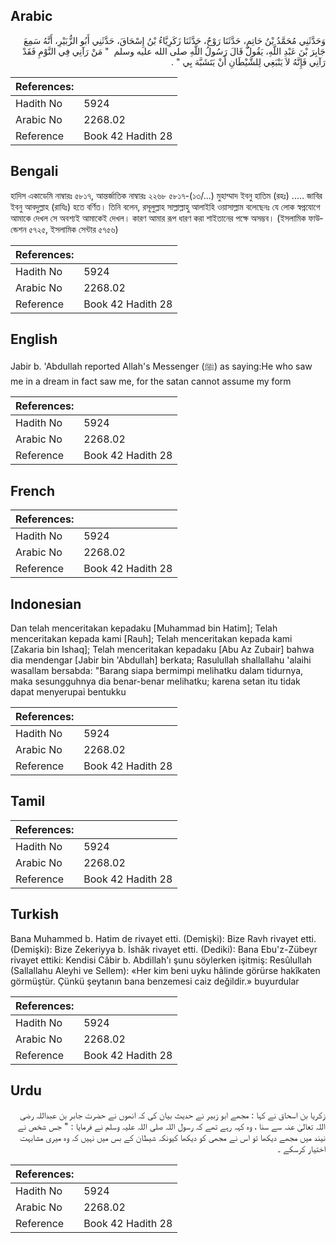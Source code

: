 ## Arabic


<div dir="rtl" lang="ar" style={{fontSize:'larger',backgroundColor:'#f8f9fa',padding:20}}>
وَحَدَّثَنِي مُحَمَّدُ بْنُ حَاتِمٍ، حَدَّثَنَا رَوْحٌ، حَدَّثَنَا زَكَرِيَّاءُ بْنُ إِسْحَاقَ، حَدَّثَنِي أَبُو الزُّبَيْرِ، أَنَّهُ سَمِعَ جَابِرَ بْنَ عَبْدِ اللَّهِ، يَقُولُ قَالَ رَسُولُ اللَّهِ صلى الله عليه وسلم ‏ "‏ مَنْ رَآنِي فِي النَّوْمِ فَقَدْ رَآنِي فَإِنَّهُ لاَ يَنْبَغِي لِلشَّيْطَانِ أَنْ يَتَشَبَّهَ بِي ‏"‏ ‏.‏
</div>
<div style={{backgroundColor:'#f8f9fa',padding:20, marginBottom: 10}}><table> <thead> <tr> <th>References:</th> <th></th> </tr> </thead> <tbody><tr><td>Hadith No</td><td>5924</td></tr><tr><td>Arabic No</td><td>2268.02</td></tr><tr><td>Reference</td><td>Book 42 Hadith 28</td></tr></tbody></table></div>

## Bengali


<div dir="ltr" lang="bn" style={{fontSize:'larger',backgroundColor:'#f8f9fa',padding:20}}>
হাদিস একাডেমি নাম্বারঃ ৫৮১৭, আন্তর্জাতিক নাম্বারঃ ২২৬৮ ৫৮১৭-(১৩/...) মুহাম্মাদ ইবনু হাতিম (রহঃ) ..... জাবির ইবনু আবদুল্লাহ (রাযিঃ) হতে বর্ণিত। তিনি বলেন, রসূলুল্লাহ সাল্লাল্লাহু আলাইহি ওয়াসাল্লাম বলেছেনঃ যে লোক স্বপ্নযোগে আমাকে দেখল সে অবশ্যই আমাকেই দেখল। কারণ আমার রূপ ধারণ করা শাইতানের পক্ষে অসম্ভব। (ইসলামিক ফাউন্ডেশন ৫৭২৫, ইসলামিক সেন্টার ৫৭৫৬)
</div>
<div style={{backgroundColor:'#f8f9fa',padding:20, marginBottom: 10}}><table> <thead> <tr> <th>References:</th> <th></th> </tr> </thead> <tbody><tr><td>Hadith No</td><td>5924</td></tr><tr><td>Arabic No</td><td>2268.02</td></tr><tr><td>Reference</td><td>Book 42 Hadith 28</td></tr></tbody></table></div>

## English


<div dir="ltr" lang="en" style={{fontSize:'larger',backgroundColor:'#f8f9fa',padding:20}}>
Jabir b. 'Abdullah reported Allah's Messenger (ﷺ) as saying:He who saw me in a dream in fact saw me, for the satan cannot assume my form
</div>
<div style={{backgroundColor:'#f8f9fa',padding:20, marginBottom: 10}}><table> <thead> <tr> <th>References:</th> <th></th> </tr> </thead> <tbody><tr><td>Hadith No</td><td>5924</td></tr><tr><td>Arabic No</td><td>2268.02</td></tr><tr><td>Reference</td><td>Book 42 Hadith 28</td></tr></tbody></table></div>

## French


<div dir="ltr" lang="fr" style={{fontSize:'larger',backgroundColor:'#f8f9fa',padding:20}}>

</div>
<div style={{backgroundColor:'#f8f9fa',padding:20, marginBottom: 10}}><table> <thead> <tr> <th>References:</th> <th></th> </tr> </thead> <tbody><tr><td>Hadith No</td><td>5924</td></tr><tr><td>Arabic No</td><td>2268.02</td></tr><tr><td>Reference</td><td>Book 42 Hadith 28</td></tr></tbody></table></div>

## Indonesian


<div dir="ltr" lang="id" style={{fontSize:'larger',backgroundColor:'#f8f9fa',padding:20}}>
Dan telah menceritakan kepadaku [Muhammad bin Hatim]; Telah menceritakan kepada kami [Rauh]; Telah menceritakan kepada kami [Zakaria bin Ishaq]; Telah menceritakan kepadaku [Abu Az Zubair] bahwa dia mendengar [Jabir bin 'Abdullah] berkata; Rasulullah shallallahu 'alaihi wasallam bersabda: "Barang siapa bermimpi melihatku dalam tidurnya, maka sesungguhnya dia benar-benar melihatku; karena setan itu tidak dapat menyerupai bentukku
</div>
<div style={{backgroundColor:'#f8f9fa',padding:20, marginBottom: 10}}><table> <thead> <tr> <th>References:</th> <th></th> </tr> </thead> <tbody><tr><td>Hadith No</td><td>5924</td></tr><tr><td>Arabic No</td><td>2268.02</td></tr><tr><td>Reference</td><td>Book 42 Hadith 28</td></tr></tbody></table></div>

## Tamil


<div dir="ltr" lang="ta" style={{fontSize:'larger',backgroundColor:'#f8f9fa',padding:20}}>

</div>
<div style={{backgroundColor:'#f8f9fa',padding:20, marginBottom: 10}}><table> <thead> <tr> <th>References:</th> <th></th> </tr> </thead> <tbody><tr><td>Hadith No</td><td>5924</td></tr><tr><td>Arabic No</td><td>2268.02</td></tr><tr><td>Reference</td><td>Book 42 Hadith 28</td></tr></tbody></table></div>

## Turkish


<div dir="ltr" lang="tr" style={{fontSize:'larger',backgroundColor:'#f8f9fa',padding:20}}>
Bana Muhammed b. Hatim de rivayet etti. (Demişki): Bize Ravh rivayet etti. (Demişki): Bize Zekeriyya b. İshâk rivayet etti. (Dediki): Bana Ebu'z-Zübeyr rivayet ettiki: Kendisi Câbir b. Abdillah'ı şunu söylerken işitmiş: Resûlullah (Sallallahu Aleyhi ve Sellem): «Her kim beni uyku hâlinde görürse hakîkaten görmüştür. Çünkü şeytanın bana benzemesi caiz değildir.» buyurdular
</div>
<div style={{backgroundColor:'#f8f9fa',padding:20, marginBottom: 10}}><table> <thead> <tr> <th>References:</th> <th></th> </tr> </thead> <tbody><tr><td>Hadith No</td><td>5924</td></tr><tr><td>Arabic No</td><td>2268.02</td></tr><tr><td>Reference</td><td>Book 42 Hadith 28</td></tr></tbody></table></div>

## Urdu


<div dir="rtl" lang="ur" style={{fontSize:'larger',backgroundColor:'#f8f9fa',padding:20}}>
زکریا بن اسحاق نے کہا : مجھے ابو زبیر نے حدیث بیان کی کہ انھوں نے حضرت جابر بن عبداللہ رضی اللہ تعالیٰ عنہ سے سنا ، وہ کہہ رہے تھے کہ رسول اللہ صلی اللہ علیہ وسلم نے فرمایا : " جس شخص نے نیند میں مجھے دیکھا تو اس نے مجھی کو دیکھا کیونکہ شیطان کے بس میں نہیں کہ وہ میری مشابہت اختیار کرسکے ۔
</div>
<div style={{backgroundColor:'#f8f9fa',padding:20, marginBottom: 10}}><table> <thead> <tr> <th>References:</th> <th></th> </tr> </thead> <tbody><tr><td>Hadith No</td><td>5924</td></tr><tr><td>Arabic No</td><td>2268.02</td></tr><tr><td>Reference</td><td>Book 42 Hadith 28</td></tr></tbody></table></div>